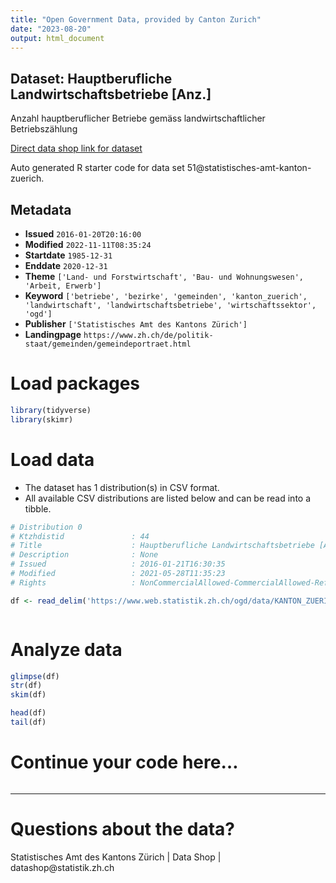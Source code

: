 ```yaml
---
title: "Open Government Data, provided by Canton Zurich"
date: "2023-08-20"
output: html_document
---
```


## Dataset: Hauptberufliche Landwirtschaftsbetriebe [Anz.]

Anzahl hauptberuflicher Betriebe gemäss landwirtschaftlicher Betriebszählung

[Direct data shop link for dataset](https://www.zh.ch/de/politik-staat/opendata.html#/datasets/51@statistisches-amt-kanton-zuerich)

Auto generated R starter code for data set 51@statistisches-amt-kanton-zuerich.

## Metadata

- **Issued** `2016-01-20T20:16:00`
- **Modified** `2022-11-11T08:35:24`
- **Startdate** `1985-12-31`
- **Enddate** `2020-12-31`
- **Theme** `['Land- und Forstwirtschaft', 'Bau- und Wohnungswesen', 'Arbeit, Erwerb']`
- **Keyword** `['betriebe', 'bezirke', 'gemeinden', 'kanton_zuerich', 'landwirtschaft', 'landwirtschaftsbetriebe', 'wirtschaftssektor', 'ogd']`
- **Publisher** `['Statistisches Amt des Kantons Zürich']`
- **Landingpage** `https://www.zh.ch/de/politik-staat/gemeinden/gemeindeportraet.html`


# Load packages

```r

library(tidyverse)
library(skimr)

```

# Load data

-   The dataset has 1 distribution(s) in CSV format.
-   All available CSV distributions are listed below and can be read into a tibble.

```r

# Distribution 0
# Ktzhdistid               : 44
# Title                    : Hauptberufliche Landwirtschaftsbetriebe [Anz.]
# Description              : None
# Issued                   : 2016-01-21T16:30:35
# Modified                 : 2021-05-28T11:35:23
# Rights                   : NonCommercialAllowed-CommercialAllowed-ReferenceRequired

df <- read_delim('https://www.web.statistik.zh.ch/ogd/data/KANTON_ZUERICH_271.csv')



```

# Analyze data

```r

glimpse(df)
str(df)
skim(df)

head(df)
tail(df)

```

# Continue your code here...

```r

```

------------------------------------------------------------------------

# Questions about the data?

Statistisches Amt des Kantons Zürich | Data Shop | datashop@statistik.zh.ch
